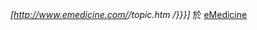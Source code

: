 ''[http://www.emedicine.com/{{{1}}}/topic{{{2}}}.htm {{{3|{{{1}}}/{{{2}}}}}}]'' 於 [[eMedicine]]<noinclude>
{{doc}}
<!-- Add categories to the /doc subpage, not here. -->
</noinclude>